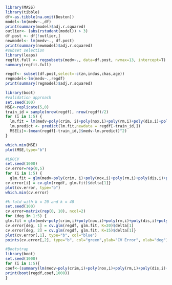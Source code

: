 ```r
library(MASS)
library(tibble)
df<-as.tibble(na.omit(Boston))
model<-lm(medv~.,df)
print(summary(model)$adj.r.squared)
outlier<- (abs(rstudent(model)) > 3)
df.post <- df[!outlier,]
newmodel<- lm(medv~., df.post)
print(summary(newmodel)$adj.r.squared)
#subset selection
library(leaps)
regfit.full <- regsubsets(medv~., data=df.post, nvmax=13, intercept=T)
summary(regfit.full)

regdf<- subset(df.post,select=-c(zn,indus,chas,age))
regmodel<-lm(medv~.,regdf)
print(summary(regmodel)$adj.r.squared)
```

```r
library(boot)
#validation approach
set.seed(100)
MSE<-replicate(5,0)
train_id = sample(nrow(regdf), nrow(regdf)/2)
for (i in 1:5) {
  lm.fit = lm(medv~poly(crim, i)+poly(nox,i)+poly(rm,i)+poly(dis,i)+poly(rad,i)+poly(tax,i)+poly(ptratio,i)+poly(black,i)+poly(lstat,i), data = regdf, subset=train_id) 
  lm.predict <- predict(lm.fit,newdata = regdf[-train_id,])
  MSE[i]<-(mean(regdf[-train_id,]$medv-lm.predict)^2)
}

which.min(MSE)
plot(MSE,type="b")
```

```r
 
#LOOCV
set.seed(1000)
cv.error=rep(0,5)
for (i in 1:5) {
  glm.fit = glm(medv~poly(crim, i)+poly(nox,i)+poly(rm,i)+poly(dis,i)+poly(rad,i)+poly(tax,i)+poly(ptratio,i)+poly(black,i)+poly(lstat,i), data = regdf) 
cv.error[i] = cv.glm(regdf, glm.fit)$delta[1]} 
plot(cv.error, type="b")
which.min(cv.error)

```

```r
#k-fold with k = 20 and k = 40 
set.seed(100)
cv.error=matrix(rep(0, 10), ncol=2) 
for (deg in 1:5) { 
glm.fit = glm(medv~poly(crim,i)+poly(nox,i)+poly(rm,i)+poly(dis,i)+poly(rad,i)+poly(tax,i)+poly(ptratio,i)+poly(black,i)+poly(lstat,i), data = regdf)
cv.error[deg, 1] = cv.glm(regdf, glm.fit, K=20)$delta[1]
cv.error[deg, 2] = cv.glm(regdf, glm.fit, K=15)$delta[1]} 
plot(cv.error[,1], type="b", col="blue")
points(cv.error[,2], type="b", col="green",ylab="CV Error", xlab="deg")

```

```r
#Bootstrap
library(boot)
set.seed(1000)
for (i in 1:5){
coef<-(summary(lm(medv~poly(crim,i)+poly(nox,i)+poly(rm,i)+poly(dis,i)+poly(rad,i)+poly(tax,i)+poly(ptratio,i)+poly(black,i)+poly(lstat,i), data = regdf))$coef)
print(boot(regdf,coef,1000))
}
```

